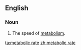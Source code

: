 {{also|metabolic-rate}}
==English==
{{wikipedia|metabolism}}

===Noun===
{{en-noun}}

# {{lb|en|physiology}} The speed of [[metabolism]].

[[ta:metabolic rate]]
[[zh:metabolic rate]]